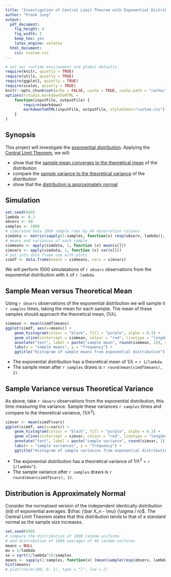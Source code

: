 ```yaml
---
title: "Investigation of Central Limit Theorem with Exponential Distribution"
author: "Frank Jung"
output:
  pdf_document:
    fig_height: 4
    fig_width: 5
    keep_tex: yes
    latex_engine: xelatex
  html_document:
    css: custom.css
---
```


```r
# set our runtime environment and global defaults.
require(knitr, quietly = TRUE)
require(utils, quietly = TRUE)
require(ggplot2, quietly = TRUE)
require(scales, quietly = TRUE)
knitr::opts_chunk$set(echo = FALSE, cache = TRUE, cache.path = "cache/", fig.path = "figure/")
options(rstudio.markdownToHTML =
    function(inputFile, outputFile) {
        require(markdown)
        markdownToHTML(inputFile, outputFile, stylesheet="custom.css")
    }
)
```

## Synopsis

This project will investigate the [exponential 
distribution](https://en.wikipedia.org/wiki/Exponential_distribution). Applying
the [Central Limit
Theorem](https://en.wikipedia.org/wiki/Central_limit_theorem), we will:

- show that the [sample mean converges to the theoretical mean](#sample-mean-versus-theoretical-mean) of the distribution
- compare the [sample variance to the theoretical variance](#sample-mean-versus-theoretical-mean) of the distribution
- show that the [distribution is approximately normal](#distribution-is-approximately-normal)

## Simulation

```r
set.seed(040)
lambda <- 0.2
observ <- 40
samples <- 1000
# simulated data 1000 sample rows by 40 observation columns
simdata <- matrix(sapply(1:samples, function(x) rexp(observ, lambda)), samples, observ)
# means and variances of each sample
simmeans <- apply(simdata, 1, function (x) mean(x[]))
simvars <- apply(simdata, 1, function (x) var(x[]))
# put into data frame use with plots
simdf <- data.frame(means = simmeans, vars = simvars)
```

We will perform 1000 simulatations of ```r observ``` observations from the 
exponential distribution with $\lambda$ of ```r lambda```.

## Sample Mean versus Theoretical Mean

Using ```r observ``` observations of the exponential distribution we will sample
it ```r samples``` times, taking the mean for each sample. The mean of these 
samples should approach the theoretical mean, ($1/\lambda$).

```r
simmean <- mean(simdf$means)
ggplot(simdf, aes(x=means)) +
    geom_histogram(colour = "black", fill = "purple", alpha = 0.3) +
    geom_vline(xintercept = simmean, colour = "red", linetype = "longdash") +
    annotate("text", label = paste("sample mean", round(simmean, 2)), x = 7, y = 80, colour = "red") +
    labs(x = "sample means", y = "frequency") +
    ggtitle("Histogram of sample means from exponential distribution")
```

* The exponential distribution has a theoretical mean of $1/\lambda$ = ```r 1/lambda```.
* The sample mean after ```r samples``` draws is ```r round(mean(simdf$means), 2)```.

## Sample Variance versus Theoretical Variance

As above, take ```r observ``` observations from the exponential distribution,
this time measuring the variance. Sample these variances ```r samples``` times
and compare to the theoretical variance,  ($1/\lambda^2$).

```r
simvar <- mean(simdf$vars)
ggplot(simdf, aes(x=vars)) +
    geom_histogram(colour = "black", fill = "purple", alpha = 0.3) +
    geom_vline(xintercept = simvar, colour = "red", linetype = "longdash") +
    annotate("text", label = paste("sample variance", round(simvar, 2)), x = 55, y = 100, colour = "red") +
    labs(x = "sample variances", y = "frequency") +
    ggtitle("Histogram of sample variances from exponential distribution")
```

* The exponential distribution has a theoretical variance of $1/\lambda^2$ = ```r 1/lambda^2```.
* The sample variance after ```r samples``` draws is ```r round(mean(simdf$vars), 2)```.

## Distribution is Approximately Normal

Consider the normalised version of the independent identically distribution 
(iid) of exponential averages: $\frac {\bar X_n - \mu} {\sigma / n}$. The 
Central Limit Theorem states that this distribution tends to that of a standard 
normal as the sample size increases.
```r
set.seed(040)
# compare the distribution of 1000 random uniforms
# and distribution of 1000 averages of 40 random uniforms
means = NULL
mu = 1/lambda
se = sqrt(1/lambda^2)/samples
means <- sapply(1:samples, function(x) (mean(sample(rexp(observ, lambda), replace = TRUE)) - mu)/se)
hist(means)
# plot(rnorm(100, 0, 1), type = "l", lwd = 2)
```
